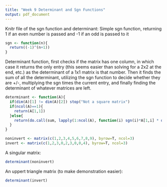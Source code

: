 ```yaml
---
title: "Week 9 Determinant and Sgn Functions"
output: pdf_document
---
```

Knitr file of the sgn function and determinant: \newline
Simple sgn function, returning 1 if an even number is passed and -1 if an odd is passed to it
```r
sgn <- function(n){
  return((-1)^(n+1))
}
```

Determinant function, first checks if the matrix has one column, in which case it returns the only entry (this seems easier than solving for a 2x2 at the end, etc.) as the determinant of a 1x1 matrix is that number. Then it finds the sum of all the determinant, utilizing the sgn function to decide whether they are +/-, multiplying the sgn times the current entry, and finally finding the determinant of whatever matrices are left. 
```r
determinant <- function(A){
  if(dim(A)[1] != dim(A)[2]) stop("Not a square matrix")
  if(ncol(A)==1){
    return(A[1,1])
  }else{
    return(do.call(sum, lapply(1:ncol(A), function(i) sgn(i)*A[1,i] * determinant(A[-1,-i,drop=F]))))
  }
}
```

```r
noninvert <- matrix(c(1,2,3,4,5,6,7,8,9), byrow=T, ncol=3)
invert <- matrix(c(1,2,3,0,2,3,0,0,4), byrow=T, ncol=3)
```
A singular matrix:
```r
determinant(noninvert)
```
An uppert triangle matrix (to make demonstration easier):
```r
determinant(invert)
```